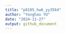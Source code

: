 ```yaml
---
title: "p8105_hw6_yy3564"
author: "Yonghao YU"
date: "2024-11-27"
output: github_document
---
```


```r

```
